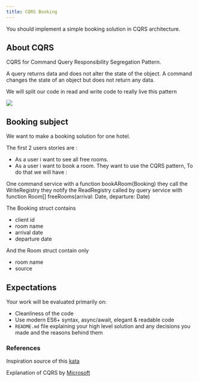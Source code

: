 ```yaml
---
title: CQRS Booking
---
```


You should implement a simple booking solution in CQRS architecture.

## About CQRS

CQRS for Command Query Responsibility Segregation Pattern.

A query returns data and does not alter the state of the object. A command changes the state of an object but does not return any data.

We will split our code in read and write code to really live this pattern

![](./assets/cqrs.png)

## Booking subject

We want to make a booking solution for one hotel.

The first 2 users stories are :

- As a user i want to see all free rooms.
- As a user i want to book a room.
  They want to use the CQRS pattern, To do that we will have :

One command service with a function bookARoom(Booking) they call the WriteRegistry they notify the ReadRegistry called by query service with function Room[] freeRooms(arrival: Date, departure: Date)

The Booking struct contains

- client id
- room name
- arrival date
- departure date

And the Room struct contain only

- room name
- source

## Expectations

Your work will be evaluated primarily on:

- Cleanliness of the code
- Use modern ES6+ syntax, async/await, elegant & readable code
- `README.md` file explaining your high level solution and any decisions you made and the reasons behind them

### References

Inspiration source of this [kata](https://github.com/tpierrain/CQRS/)

Explanation of CQRS by [Microsoft](<https://docs.microsoft.com/en-us/previous-versions/msp-n-p/jj591573(v=pandp.10)>)
